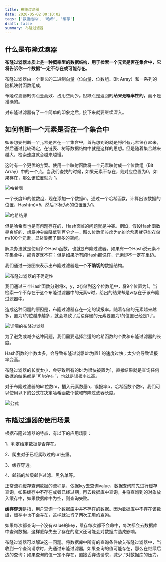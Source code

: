 ```yaml
---
title: 布隆过滤器
date: 2020-05-02 00:10:02
tags: ['数据结构', '哈希', '缓存']
draft: false
summary: 布隆过滤器
---
```


## 什么是布隆过滤器

**布隆过滤器本质上是一种概率型的数据结构，用于检索一个元素是否在集合中，它将告诉你一个数据“一定不存在或可能存在。**

布隆过滤器由一个很长的二进制向量（位向量、位数组、Bit Array）和一系列的随机映射函数组成。

布隆过滤器的优点是高效、占用空间少。但缺点是返回的**结果是概率性的**，而不是准确的。

对布隆过滤器有了一个简单的印象之后，接下来就要继续深入。

## 如何判断一个元素是否在一个集合中

如果想要判断一个元素是否在一个集合中，首先想到的就是将所有元素保存起来，然后通过比较确定。在链表、树等数据结构中就是这样的思想。但是随着集合越来越大，检索速度就会越来越慢。

这时有一个更优的方案。使用一个映射函数将一个元素映射成一个位数组（Bit Array）中的一个点。当我们查找的时候，如果元素不存在，则对应位置为0，如果存在，那么该位置就为 1。

![哈希表](https://imgconvert.csdnimg.cn/aHR0cHM6Ly91cGxvYWQtaW1hZ2VzLmppYW5zaHUuaW8vdXBsb2FkX2ltYWdlcy8xNTEwMDQzMi1mNWVmOTZkNzk2MzhiYzU1LnBuZw?x-oss-process=image/format,png)

一个长度16的位数组，现在添加一个数据m，通过一个哈希函数，计算出该数据的位置，Hash(m)=5，然后下标为5的位置置为1。

![哈希结果](https://imgconvert.csdnimg.cn/aHR0cHM6Ly91cGxvYWQtaW1hZ2VzLmppYW5zaHUuaW8vdXBsb2FkX2ltYWdlcy8xNTEwMDQzMi0wZTlhMGRlYWMxYzdlNmY2LnBuZw?x-oss-process=image/format,png)

但是哈希表也是有问题存在的，Hash面临的问题就是冲突。例如，假设Hash函数是良好的，想将冲突率降低到百分之一，那么位数组长度为m的哈希表就只能存储m/100个元素，显然浪费了很多的空间。

解决办法就是使用多个Hash函数，也就是布隆过滤器。如果有一个Hash说元素不在集合中，那肯定就不在；但是如果所有的Hash都说在，元素却不一定在里边。

我们通过一张图来表示出布隆过滤器是一个**不确切的**数据结构。

![布隆过滤器的不确定性](/static/布隆过滤器/布隆过滤器的不确定性.png)

我们通过三个Hash函数分别将x，y，z存储到这个位数组中，将9个位置为1。当检索一个不存在于这个布隆过滤器中的元素w时，给出的结果却是w存在于该布隆过滤器中。

造成这种问题的原因是，布隆过滤器存在一定的误报率。随着存储的元素越来越多，置为1的位越来越多，就会导致了后边存储的元素要置为1的位置已经是1了。

![详细的布隆过滤器](https://imgconvert.csdnimg.cn/aHR0cHM6Ly91cGxvYWQtaW1hZ2VzLmppYW5zaHUuaW8vdXBsb2FkX2ltYWdlcy8xNDM2ODIwMS1mOGRkYzBjYzk2MGM0MzNmLnBuZw?x-oss-process=image/format,png)

为了避免或减少这种问题，我们需要选择合适的哈希函数的个数和布隆过滤器的长度。

Hash函数的个数太多，会导致布隆过滤器bit为置1 的速度过快；太少会导致误报率变高。

布隆过滤器的长度太小，会导致所有的bit为很快被置为1，直接结果就是查询任何数据的结果都是“可能存在”，也就是误报率过高。

对于布隆过滤器的bit位数m，插入元素数量n，误报率p，哈希函数个数k，我们可以使用以下的公式在决定哈希函数个数和布隆过滤器长度。

![公式](https://imgconvert.csdnimg.cn/aHR0cHM6Ly9tbWJpei5xcGljLmNuL21tYml6X3BuZy9HWTlaSlB4NmJNRDRyaWN6T2lhTThqRXkwdWZnb2VmYUVIMkp5OTRIVGhtZndFZTNTTnNUS1hSTVRGaWNJRWo0dXFDTzBtZUFSakdwRlRFbG5VRlVwWTQzUS8w?x-oss-process=image/format,png)

## 布隆过滤器的使用场景

根据布隆过滤器的特点，有以下的应用场景：

1、判定给定数据是否存在。

2、爬虫对于已经爬取过的url去重。

3、缓存穿透。

4、邮箱的垃圾邮件过滤、黑名单等。

正常流程缓存查询数据的流程是，依据key去查询value，数据查询前先进行缓存查询，如果缓存中不存在或者已经过期，再去数据库中查询，并将查询到的对象放入缓存中，如果数据库中为空，则查询失败。

**缓存穿透**是指，用户查询一个数据库中并不存在的数据。因为数据库中不存在该数据，缓存中也不会存在，这样就进行了两次无用的查询。

如果每次都查询一个没有value的key，缓存每次都不会命中，每次都会去数据库中查询数据，这样缓存失去了存在的意义还可能会对数据库造成影响。

布隆过滤器可以解决这一问题。将数据库中所有的查询条件放入布隆过滤器中，当收到一个查询请求时，先通过布隆过滤器，如果查询的值可能存在，那么在继续后边的查询；如果查询的值一定不存在，直接丢弃该请求，减少了对数据库的压力。